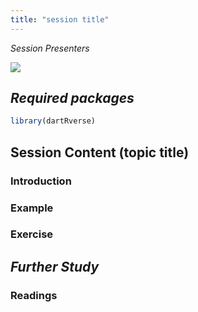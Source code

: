 ```yaml
---
title: "session title"
---
```


*Session Presenters*

![](images/Presenters1.png)

## *Required packages*

```r
library(dartRverse)
```

## Session Content (topic title)

### Introduction

### Example

### Exercise

## *Further Study*

### Readings


